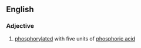 ==English==

===Adjective===
{{en-adj|-}}

# {{context|biochemistry}} [[phosphorylated]] with five units of [[phosphoric acid]]